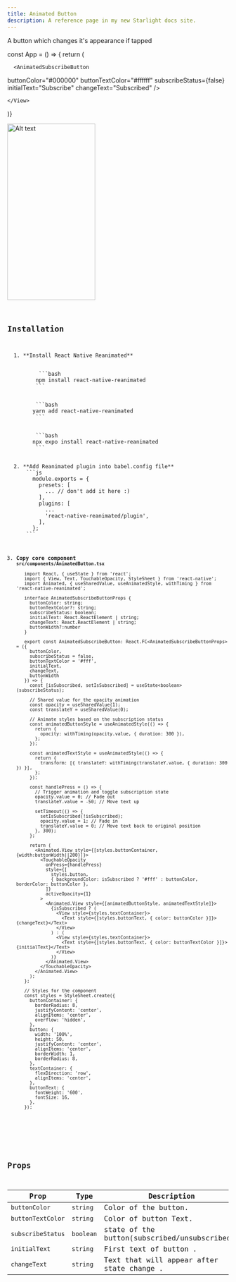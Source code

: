 ```yaml
---
title: Animated Button
description: A reference page in my new Starlight docs site.
---
```


A button which changes it's appearance if tapped






const App = () => {
  return (
    <View>

      <AnimatedSubscribeButton
  buttonColor="#000000"
  buttonTextColor="#ffffff"
  subscribeStatus={false}
  initialText="Subscribe"
  changeText="Subscribed"
      />

    </View>
  )}


<Tabs>
  <TabItem label="Preview"><img src="https://i.ibb.co/gdRH7wT/Animated-Buttongif.webp" alt="Alt text" height="400" width="200" 
  style={{ display: 'block', margin: '0 auto' }}/>
</TabItem>
  <TabItem label="Code"><Code code={exampleCode} lang="js" title={fileName} mark={highlights} /></TabItem>
</Tabs>

## Installation


<Steps>
  1. **Install React Native Reanimated**
     <Tabs>
       <TabItem label="NPM">
          ```bash
         npm install react-native-reanimated
         ```
       </TabItem>
       <TabItem label="YARN">
         ```bash
        yarn add react-native-reanimated
         ```
       </TabItem>
       <TabItem label="EXPO">
         ```bash
        npx expo install react-native-reanimated
         ```
       </TabItem>
     </Tabs>
  2. **Add Reanimated plugin into babel.config file**
      ```js
        module.exports = {
          presets: [
            ... // don't add it here :)
          ],
          plugins: [
            ...
            'react-native-reanimated/plugin',
          ],
        };
      ```


  3. **Copy core component `src/components/AnimatedButton.tsx`**
     ```tsx
        import React, { useState } from 'react';
        import { View, Text, TouchableOpacity, StyleSheet } from 'react-native';
        import Animated, { useSharedValue, useAnimatedStyle, withTiming } from 'react-native-reanimated';

        interface AnimatedSubscribeButtonProps {
          buttonColor: string;
          buttonTextColor?: string;
          subscribeStatus: boolean;
          initialText: React.ReactElement | string;
          changeText: React.ReactElement | string;
          buttonWidth?:number
        }

        export const AnimatedSubscribeButton: React.FC<AnimatedSubscribeButtonProps> = ({
          buttonColor,
          subscribeStatus = false,
          buttonTextColor = '#fff',
          initialText,
          changeText,
          buttonWidth
        }) => {
          const [isSubscribed, setIsSubscribed] = useState<boolean>(subscribeStatus);

          // Shared value for the opacity animation
          const opacity = useSharedValue(1);
          const translateY = useSharedValue(0);

          // Animate styles based on the subscription status
          const animatedButtonStyle = useAnimatedStyle(() => {
            return {
              opacity: withTiming(opacity.value, { duration: 300 }),
            };
          });

          const animatedTextStyle = useAnimatedStyle(() => {
            return {
              transform: [{ translateY: withTiming(translateY.value, { duration: 300 }) }],
            };
          });

          const handlePress = () => {
            // Trigger animation and toggle subscription state
            opacity.value = 0; // Fade out
            translateY.value = -50; // Move text up

            setTimeout(() => {
              setIsSubscribed(!isSubscribed);
              opacity.value = 1; // Fade in
              translateY.value = 0; // Move text back to original position
            }, 300);
          };

          return (
            <Animated.View style={[styles.buttonContainer,{width:buttonWidth||200}]}>
              <TouchableOpacity
                onPress={handlePress}
                style={[
                  styles.button,
                  { backgroundColor: isSubscribed ? '#fff' : buttonColor, borderColor: buttonColor },
                ]}
                activeOpacity={1}
              >
                <Animated.View style={[animatedButtonStyle, animatedTextStyle]}>
                  {isSubscribed ? (
                    <View style={styles.textContainer}>
                      <Text style={[styles.buttonText, { color: buttonColor }]}>{changeText}</Text>
                    </View>
                  ) : (
                    <View style={styles.textContainer}>
                      <Text style={[styles.buttonText, { color: buttonTextColor }]}>{initialText}</Text>
                    </View>
                  )}
                </Animated.View>
              </TouchableOpacity>
            </Animated.View>
          );
        };

        // Styles for the component
        const styles = StyleSheet.create({
          buttonContainer: {
            borderRadius: 8,
            justifyContent: 'center',
            alignItems: 'center',
            overflow: 'hidden',
          },
          button: {
            width: '100%',
            height: 50,
            justifyContent: 'center',
            alignItems: 'center',
            borderWidth: 1,
            borderRadius: 8,
          },
          textContainer: {
            flexDirection: 'row',
            alignItems: 'center',
          },
          buttonText: {
            fontWeight: '600',
            fontSize: 16,
          },
        });


     ```
    
</Steps>

 


## Props

| Prop      | Type     | Description                          |
|-------------|----------|--------------------------------------|
| `buttonColor`| `string` | Color of the button.    |
| `buttonTextColor`| `string` | Color of button Text.      |
| `subscribeStatus`| `boolean`| state of the button(subscribed/unsubscribed).       |
| `initialText`| `string` | First text of button .|
| `changeText`| `string` | Text that will appear after state change .|


